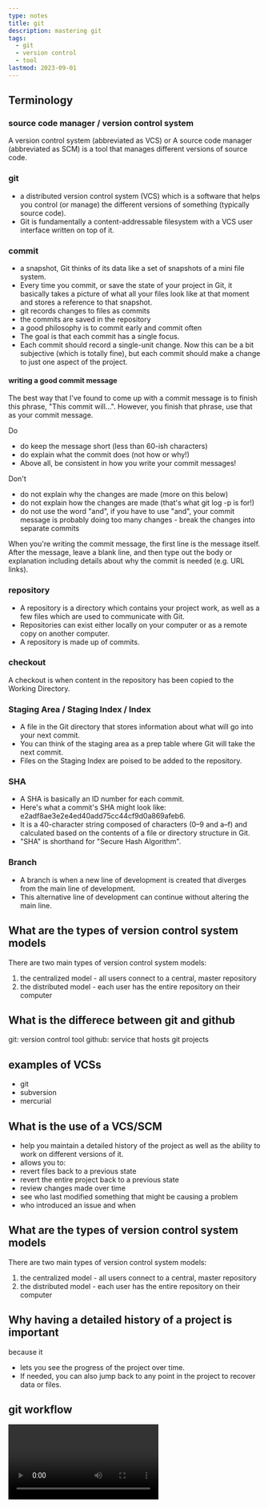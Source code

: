 ```yaml
---
type: notes
title: git
description: mastering git
tags:
  - git
  - version control
  - tool
lastmod: 2023-09-01
---
```


## Terminology

### source code manager / version control system

A version control system (abbreviated as VCS) or A source code manager (abbreviated as SCM) is a tool that manages different versions of source code.

### git

- a distributed version control system (VCS) which is a software that helps you control (or manage) the different versions of something (typically source code).
- Git is fundamentally a content-addressable filesystem with a VCS user interface written on top of it.

### commit

- a snapshot, Git thinks of its data like a set of snapshots of a mini file system.
- Every time you commit, or save the state of your project in Git, it basically takes a
  picture of what all your files look like at that moment and stores a reference to that
  snapshot.
- git records changes to files as commits
- the commits are saved in the repository
- a good philosophy is to commit early and commit often
- The goal is that each commit has a single focus.
- Each commit should record a single-unit change. Now this can be a bit subjective (which is totally fine), but each commit should make a change to just one aspect of the project.

#### writing a good commit message

The best way that I've found to come up with a commit message is to finish this phrase, "This commit will...". However, you finish that phrase, use that as your commit message.

Do

- do keep the message short (less than 60-ish characters)
- do explain what the commit does (not how or why!)
- Above all, be consistent in how you write your commit messages!

Don't

- do not explain why the changes are made (more on this below)
- do not explain how the changes are made (that's what git log -p is for!)
- do not use the word "and", if you have to use "and", your commit message is probably doing too many changes - break the changes into separate commits

When you're writing the commit message, the first line is the message itself. After the message, leave a blank line, and then type out the body or explanation including details about why the commit is needed (e.g. URL links).

### repository

- A repository is a directory which contains your project work, as well as a few files which are used to communicate with Git.
- Repositories can exist either locally on your computer or as a remote copy on another computer.
- A repository is made up of commits.

### checkout

A checkout is when content in the repository has been copied to the Working Directory.

### Staging Area / Staging Index / Index

- A file in the Git directory that stores information about what will go into your next commit.
- You can think of the staging area as a prep table where Git will take the next commit.
- Files on the Staging Index are poised to be added to the repository.

### SHA

- A SHA is basically an ID number for each commit.
- Here's what a commit's SHA might look like: e2adf8ae3e2e4ed40add75cc44cf9d0a869afeb6.
- It is a 40-character string composed of characters (0–9 and a–f) and calculated based on the contents of a file or directory structure in Git.
- "SHA" is shorthand for "Secure Hash Algorithm".

### Branch

- A branch is when a new line of development is created that diverges from the main line of development.
- This alternative line of development can continue without altering the main line.

## What are the types of version control system models

There are two main types of version control system models:

1. the centralized model - all users connect to a central, master repository
2. the distributed model - each user has the entire repository on their computer

## What is the differece between git and github

git: version control tool
github: service that hosts git projects

## examples of VCSs

- git
- subversion
- mercurial

## What is the use of a VCS/SCM

- help you maintain a detailed history of the project as well as the ability to work on different versions of it.
- allows you to:
- revert files back to a previous state
- revert the entire project back to a previous state
- review changes made over time
- see who last modified something that might be causing a problem
- who introduced an issue and when

## What are the types of version control system models

There are two main types of version control system models:

1. the centralized model - all users connect to a central, master repository
2. the distributed model - each user has the entire repository on their computer

## Why having a detailed history of a project is important

because it

- lets you see the progress of the project over time.
- If needed, you can also jump back to any point in the project to recover data or files.

## git workflow

<Video id="dVil8e0yptQ" className="w-[400px] h-[400px]">
<Video id="rFtUkk-sCqw" className="w-[400px] h-[400px]">
<CustomImage id="14CP7U1VRaAhraTGEr4h2GQfyT7JsDGcu" alt="git-workflow">

## `.git`

- contains all the necessary files and directories that git will use to keep track of everything
- This .git directory is the "repo"!
- This is where git records all of the commits and keeps track of everything!
- This .git directory is the brain/storage center for the repository.
- It holds all of the configuration files and directories and is where all of the commits are stored.
- If you want to back up or clone your repository, copying this single directory elsewhere gives you nearly everything you need.

### some of the contents of the `.git` directory

- config file - where all project specific configuration settings are stored.
- description file - this file is only used by the GitWeb program.
- hooks directory - this is where we could place client-side or server-side scripts that we can use to hook into Git's different lifecycle events
- info directory - contains the global excludes file
- objects directory - this directory will store all of the commits we make
- refs directory - this directory holds pointers to commits (basically the "branches" and "tags")

## globbing

Globbing lets you use special characters to match patterns/characters.

In the .gitignore file, you can use the following:

- blank lines can be used for spacing
- `#` - marks line as a comment
- - - matches 0 or more characters
- ? - matches 1 character
- [abc] - matches a, b, or c
- ** - matches nested directories - a/**/z matches
  - a/z
  - a/b/z
  - a/b/c/z
-

## tags

it's used to add a marker on a specific commit aka to label commits

### types of tags

- annotated flag
  - Annotated tags are recommended because they include a lot of extra information such as:
    - the person who made the tag
    - the date the tag was made
    - a message for the tag
- lightweight flag

Running `git tag -a v1.0` will tag the most recent commit.

But what if you wanted to tag a commit that occurred farther back in the repo's history?

All you have to do is provide the SHA of the commit you want to tag! `git tag -a v1.0 a87984`

the git tag command is used to add a marker on a specific commit.

The tag does not move around as new commits are added.

## branches

the branch moves when a new commit is added

when you create a new branch it will not be the current one automatically

A branch is used to do development or make a fix to the project that won't affect the project (since the changes are made on a branch).
Once you make the change on the branch, you can combine that branch into the master branch

One thing to note is that you can't delete a branch that you're currently on.
So to delete the sidebar branch, you'd have to switch to either the master branch or create and switch to a new branch.

branches let us work in isolation from the rest of the project

- `git branch` list all branch names in the repository
- `git branch <branch-name>` create a new branch
- `git branch -d <branch-name>` delete a branch
- `git branch -D <branch-name>` force delete a branch (never use this)
- `git branch -m <new-branch-name>` rename the checked-out branch
- `git branch -m <old-branch-name> <new-branch-name>` rename a non-head branch
- `git checkout <branch-name>` switch to a branch if it exists
- `git -b checkout <branch-name>` switch to a branch and create it if not exists
- `git switch <branch-name>` switch the between branches
- `git log --oneline --decorate --graph --all` Running this command will show all branches and commits in the repository:

## merging

- one a merge happens it makes a commit and the merge commit will happen on the head branch
- making a merge makes a commit
- When a merge happens, Git will:
  - look at the branches that it's going to merge
  - look back along the branch's history to find a single commit that both branches have in their commit history
  - combine the lines of code that were changed on the separate branches together
  - makes a commit to record the merge
- `git merge <name-of-branch-to-merge-in>` is used to combine Git branches:
- Whichever branch the special HEAD pointer is pointing at, that's the branch that will have the merge commit.
- hel
- whihc one is this

### types of merges

- regular merge
- fast-forword merge

## notes

- `git init`: git is a command and init is a sub command
- `mkdir -p udacity-git-course/new-git-project && cd $_`: the `$_` part is sneaky
- `git log -p` === `git show`
- `git init`: convert a directory into a git repository
- If you've already run git init before it's ok – running git init multiple times doesn't cause any problems since it just re-initializes the Git directory.
- for Git to track a file, it needs to be committed to the repository
- for a file to be committed, it needs to be in the Staging Index
- the git add command is used to move files from the Working Directory to the Staging Index
- The text "Initial commit" isn't special, but it's the de facto commit message for the very first commit.
- `$ git commit -m "Initial commit"`: the text "Initial commit" is used as the commit message. Be aware that you can't provide a description for the commit, only the message part.
- `.png` will match `trees.png` and `trees.PNG`
- the .gitignore file is used to tell Git about the files that Git should not track.
- a tag is an extra label for a commit that indicates useful information
- a tag lets you point out particular commits to make them stand out from others, e.g: `git tag -a v1.0`
- a tag stays locked to a commit even even as more commits are added to the repository
- `git init`: create a new repository
- `git clone`: copy an existing repository
- `git log`: review existing commits
- `git status`: to see the status of a repository
- `git add`: add files from the working directory to the staging index
- `git commit`: take files from the staging index and save them in the repository
- `git diff`: displays the difference between two versions of a file
- `git diff`: command can be used to see changes that have been made but haven't been committed, yet.
- `git tag`: add tags to specific commits
- `git tag`: ineract with the repository's tags
- `git tag`: display all the tags that are in the repository
- `git branch`: create branches that let you develop different features of your project in parallel
- `git checkout`: switch between different branches and tags
- `git merge`: combines changes in different branches
- `git tag -d v1.0`: delete a tag
- ``:
- CAREFUL: In the command above (git tag -a v1.0) the -a flag is used. This flag tells Git to create an annotated flag. If you don't provide the flag (i.e. git tag v1.0) then it'll create what's called a lightweight tag.
- you should always use annotated tags.
- tags are associated with a specific commit. This is why the tag is on the same line as the commit's SHA.
- `-d === --delete`
- `^` relative commit reference
- `git reset --hard HEAD^` : undo the merge
- git doesn't allow you to rename a remote repo
- it's not possible to create a new branch in a remote repository, but we can publish an existing local branch on a remote repo
- k

## Resources

- [Version Control With GIT](https://learn.udacity.com/courses/ud123)
